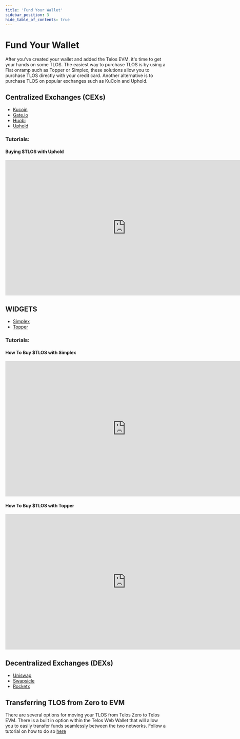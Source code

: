 ---
title: 'Fund Your Wallet'
sidebar_position: 3
hide_table_of_contents: true
---

# Fund Your Wallet

After you’ve created your wallet and added the Telos EVM, it's time to get your hands on some TLOS. The easiest way to purchase TLOS is by using a Fiat onramp such as Topper or Simplex, these solutions allow you to purchase TLOS directly with your credit card. Another alternative is to purchase TLOS on popular exchanges such as KuCoin and Uphold.

## Centralized Exchanges (CEXs)

- [Kucoin](https://www.kucoin.com/trade/TLOS-USDT)
- [Gate.io](https://www.gate.io/trade/TLOS_USDT)
- [Huobi](https://www.huobi.com/en-us/trade/tlos_usdt?type=spot)
- [Uphold](https://uphold.com/prices/crypto/tlos)

### Tutorials:

#### Buying $TLOS with Uphold

<iframe width="750" height="422" src="https://www.youtube.com/embed/3DQNvUe22uc" title="Buying $TLOS with Uphold" frameborder="0" allow="accelerometer; autoplay; clipboard-write; encrypted-media; gyroscope; picture-in-picture; web-share" allowfullscreen></iframe>

## WIDGETS

- [Simplex](https://telos.net/#buy-tlos-simplex)
- [Topper](https://telos.net/#buy-tlos-simplex)

### Tutorials:

#### How To Buy $TLOS with Simplex

<iframe width="750" height="422" src="https://www.youtube.com/embed/Gb1pPJHWKw0" title="How To Buy $TLOS With Simplex" frameborder="0" allow="accelerometer; autoplay; clipboard-write; encrypted-media; gyroscope; picture-in-picture; web-share" allowfullscreen></iframe>

#### How To Buy $TLOS with Topper

<iframe width="750" height="422" src="https://www.youtube.com/embed/4hrKhKZHFHc" title="How To Buy $TLOS With Topper" frameborder="0" allow="accelerometer; autoplay; clipboard-write; encrypted-media; gyroscope; picture-in-picture; web-share" allowfullscreen></iframe>

## Decentralized Exchanges (DEXs)

- [Uniswap](https://app.uniswap.org/#/swap?use=V2?inputCurrency=ETH&outputCurrency=0x7825e833d495f3d1c28872415a4aee339d26ac88)
- [Swapsicle](https://www.swapsicle.io/swap)
- [Rocketx](https://app.rocketx.exchange/swap/TELOSEVM.telos/ETHEREUM.ethereum/2000?from=Telos&to=Ethereum)

## Transferring TLOS from Zero to EVM

There are several options for moving your TLOS from Telos Zero to Telos EVM. There is a built in option within the Telos Web Wallet that will allow you to easily transfer funds seamlessly between the two networks. Follow a tutorial on how to do so [here](/quickstart/zero/withdraw-transfer-and-send-tlos)
